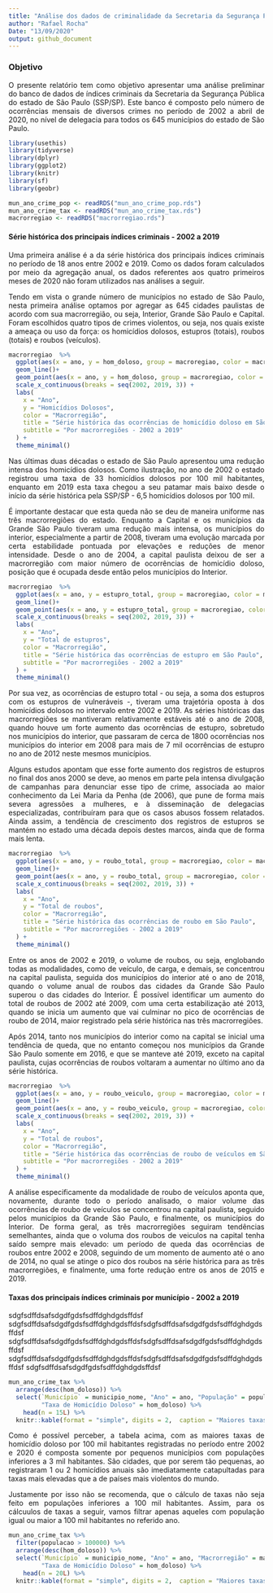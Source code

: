 ```yaml
---
title: "Análise dos dados de criminalidade da Secretaria da Segurança Pública de São Paulo (SSP/SP) - 2002 a 2020"
author: "Rafael Rocha"
Date: "13/09/2020"
output: github_document
---
```


<style>
body {
text-align: justify}
</style>

### Objetivo

O presente relatório tem como objetivo apresentar uma análise preliminar do banco de dados de índices criminais da Secretaria da Segurança Pública do estado de São Paulo (SSP/SP). Este banco é composto pelo número de ocorrências mensais de diversos crimes no período de 2002 a abril de 2020, no nível de delegacia para todos os 645 municípios do estado de São Paulo. 

```r
library(usethis)
library(tidyverse)
library(dplyr)
library(ggplot2)
library(knitr)
library(sf)
library(geobr)

mun_ano_crime_pop <- readRDS("mun_ano_crime_pop.rds")
mun_ano_crime_tax <- readRDS("mun_ano_crime_tax.rds")
macrorregiao <- readRDS("macrorregiao.rds")
```

#### Série histórica dos principais índices criminais - 2002 a 2019

Uma primeira análise é a da série histórica dos principais índices criminais no período de 18 anos entre 2002 e 2019. Como os dados foram calculados por meio da agregação anual, os dados referentes aos quatro primeiros meses de 2020 não foram utilizados nas análises a seguir. 

Tendo em vista o grande número de municípios no estado de São Paulo, nesta primeira análise optamos por agregar as 645 cidades paulistas de acordo com sua macrorregião, ou seja, Interior, Grande São Paulo e Capital. Foram escolhidos quatro tipos de crimes violentos, ou seja, nos quais existe a ameaça ou uso da força: os homicídios dolosos, estupros (totais), roubos (totais) e roubos (veículos).

```r
macrorregiao  %>%
  ggplot(aes(x = ano, y = hom_doloso, group = macroregiao, color = macroregiao)) +
  geom_line()+
  geom_point(aes(x = ano, y = hom_doloso, group = macroregiao, color = macroregiao)) + 
  scale_x_continuous(breaks = seq(2002, 2019, 3)) +
  labs(
    x = "Ano",
    y = "Homicídios Dolosos",
    color = "Macrorregião",
    title = "Série histórica das ocorrências de homicídio doloso em São Paulo",
    subtitle = "Por macrorregiões - 2002 a 2019"
  ) +
  theme_minimal()

```

Nas últimas duas décadas o estado de São Paulo apresentou uma redução intensa dos homicídios dolosos. Como ilustração, no ano de 2002 o estado registrou uma taxa de 33 homicídios dolosos por 100 mil habitantes, enquanto em 2019 esta taxa chegou a seu patamar mais baixo desde o início da série histórica pela SSP/SP - 6,5 homicídios dolosos por 100 mil.

É importante destacar que esta queda não se deu de maneira uniforme nas três macrorregiões do estado. Enquanto a Capital e os municípios da Grande São Paulo tiveram uma redução mais intensa, os municípios do interior, especialmente a partir de 2008, tiveram uma evolução marcada por certa estabilidade pontuada por elevações e reduções de menor intensidade. Desde o ano de 2004, a capital paulista deixou de ser a macrorregião com maior número de ocorrências de homicídio doloso, posição que é ocupada desde então pelos municípios do Interior.

```r
macrorregiao  %>%
  ggplot(aes(x = ano, y = estupro_total, group = macroregiao, color = macroregiao)) +
  geom_line()+
  geom_point(aes(x = ano, y = estupro_total, group = macroregiao, color = macroregiao)) + 
  scale_x_continuous(breaks = seq(2002, 2019, 3)) +
  labs(
    x = "Ano",
    y = "Total de estupros",
    color = "Macrorregião",
    title = "Série histórica das ocorrências de estupro em São Paulo",
    subtitle = "Por macrorregiões - 2002 a 2019"
  ) +
  theme_minimal()
```

Por sua vez, as ocorrências de estupro total - ou seja, a soma dos estupros com os estupros de vulneráveis -, tiveram uma trajetória oposta à dos homicídios dolosos no intervalo entre 2002 e 2019. As séries históricas das macrorregiões se mantiveram relativamente estáveis até o ano de 2008, quando houve um forte aumento das ocorrências de estupro, sobretudo nos municípios do interior, que passaram de cerca de 1800 ocorrências nos municípios do interior em 2008 para mais de 7 mil ocorrências de estupro no ano de 2012 neste mesmos municípios.

Alguns estudos apontam que esse forte aumento dos registros de estupros no final dos anos 2000 se deve, ao menos em parte pela intensa divulgação de campanhas para denunciar esse tipo de crime, associada ao maior conhecimento da Lei Maria da Penha (de 2006), que pune de forma mais severa agressões a mulheres, e à disseminação de delegacias especializadas, contribuíram para que os casos abusos fossem relatados. Ainda assim, a tendência de crescimento dos registros de estupros se mantém no estado uma década depois destes marcos, ainda que de forma mais lenta.

```r
macrorregiao  %>%
  ggplot(aes(x = ano, y = roubo_total, group = macroregiao, color = macroregiao)) +
  geom_line()+
  geom_point(aes(x = ano, y = roubo_total, group = macroregiao, color = macroregiao)) + 
  scale_x_continuous(breaks = seq(2002, 2019, 3)) +
  labs(
    x = "Ano",
    y = "Total de roubos",
    color = "Macrorregião",
    title = "Série histórica das ocorrências de roubo em São Paulo",
    subtitle = "Por macrorregiões - 2002 a 2019"
  ) +
  theme_minimal()
```

Entre os anos de 2002 e 2019, o volume de roubos, ou seja, englobando todas as modalidades, como de veículo, de carga, e demais, se concentrou na capital paulista, seguida dos municípios do interior até o ano de 2018, quando o volume anual de roubos das cidades da Grande São Paulo superou o das cidades do Interior. É possível identificar um aumento do total de roubos de 2002 até 2009, com uma certa estabilização até 2013, quando se inicia um aumento que vai culminar no pico de ocorrências de roubo de 2014, maior registrado pela série histórica nas três macrorregiões. 

Após 2014, tanto nos municípios do interior como na capital se inicial uma tendência de queda, que no entanto começou nos municípios da Grande São Paulo somente em 2016, e que se manteve até 2019, exceto na capital paulista, cujas ocorrências de roubos voltaram a aumentar no último ano da série histórica.  

```r
macrorregiao  %>%
  ggplot(aes(x = ano, y = roubo_veiculo, group = macroregiao, color = macroregiao)) +
  geom_line()+
  geom_point(aes(x = ano, y = roubo_veiculo, group = macroregiao, color = macroregiao)) + 
  scale_x_continuous(breaks = seq(2002, 2019, 3)) +
  labs(
    x = "Ano",
    y = "Total de roubos",
    color = "Macrorregião",
    title = "Série histórica das ocorrências de roubo de veículos em São Paulo",
    subtitle = "Por macrorregiões - 2002 a 2019"
  ) +
  theme_minimal()

```
A análise especificamente da modalidade de roubo de veículos aponta que, novamente, durante todo o período analisado, o maior volume das ocorrências de roubo de veículos se concentrou na capital paulista, seguido pelos municípios da Grande São Paulo, e finalmente, os municípios do Interior. De forma geral, as três macrorregiões seguiram tendências semelhantes, ainda que o voluma dos roubos de veiculos na capital tenha saído sempre mais elevado: um período de queda das ocorrências de roubos entre 2002 e 2008, seguindo de um momento de aumento até o ano de 2014, no qual se atinge o pico dos roubos na série histórica para as três macrorregiões, e finalmente, uma forte redução entre os anos de 2015 e 2019.

#### Taxas dos principais índices criminais por município - 2002 a 2019

sdgfsdffdsafsdgdfgdsfsdffdghdgdsffdsf
sdgfsdffdsafsdgdfgdsfsdffdghdgdsffdsfsdgfsdffdsafsdgdfgdsfsdffdghdgdsffdsf
sdgfsdffdsafsdgdfgdsfsdffdghdgdsffdsfsdgfsdffdsafsdgdfgdsfsdffdghdgdsffdsf
sdgfsdffdsafsdgdfgdsfsdffdghdgdsffdsfsdgfsdffdsafsdgdfgdsfsdffdghdgdsffdsf
sdgfsdffdsafsdgdfgdsfsdffdghdgdsffdsf

```r
mun_ano_crime_tax %>%
  arrange(desc(hom_doloso)) %>%
  select(`Município` = municipio_nome, "Ano" = ano, "População" = populacao, 
         "Taxa de Homicídio Doloso" = hom_doloso) %>%
    head(n = 15L) %>% 
  knitr::kable(format = "simple", digits = 2,  caption = "Maiores taxas de homicídios registradas entre 2002 e 2020") 
```

Como é possível perceber, a tabela acima, com as maiores taxas de homicídio doloso por 100 mil habitantes registradas no período entre 2002 e 2020 é composta somente por pequenos municípios com populações inferiores a 3 mil habitantes. São cidades, que por serem tão pequenas, ao registraram 1 ou 2 homicídios anuais são imediatamente catapultadas para taxas mais elevadas que a de países mais violentos do mundo.

Justamente por isso não se recomenda, que o cálculo de taxas não seja feito em populações inferiores a 100 mil habitantes. Assim, para os cálcuulos de taxas a seguir, vamos filtrar apenas aqueles com população igual ou maior a 100 mil habitantes no referido ano. 

```r
mun_ano_crime_tax %>%
  filter(populacao > 100000) %>% 
  arrange(desc(hom_doloso)) %>%
  select(`Município` = municipio_nome, "Ano" = ano, "Macrorregião" = macroregiao, "População" = populacao,
         "Taxa de Homicídio Doloso" = hom_doloso) %>%
    head(n = 20L) %>% 
  knitr::kable(format = "simple", digits = 2,  caption = "Maiores taxas de homicídios registradas entre 2002 e 2020") 

```

